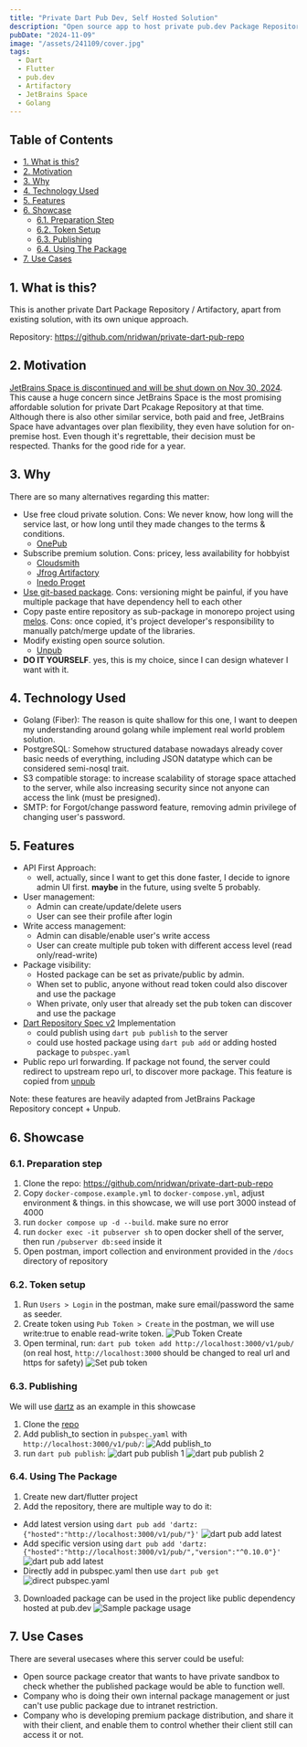 ```yaml
---
title: "Private Dart Pub Dev, Self Hosted Solution"
description: "Open source app to host private pub.dev Package Repository, substituting JetBrains Space Dart Package"
pubDate: "2024-11-09"
image: "/assets/241109/cover.jpg"
tags:
  - Dart
  - Flutter
  - pub.dev
  - Artifactory
  - JetBrains Space
  - Golang
---
```


## Table of Contents

- [1. What is this?](#1-what-is-this)
- [2. Motivation](#2-motivation)
- [3. Why](#3-why)
- [4. Technology Used](#4-technology-used)
- [5. Features](#5-features)
- [6. Showcase](#6-showcase)
  - [6.1. Preparation Step](#61-preparation-step)
  - [6.2. Token Setup](#62-token-setup)
  - [6.3. Publishing](#63-publishing)
  - [6.4. Using The Package](#64-using-the-package)
- [7. Use Cases](#7-use-cases)

## 1. What is this?

This is another private Dart Package Repository / Artifactory, apart from existing solution, with its own unique approach.

Repository: https://github.com/nridwan/private-dart-pub-repo

## 2. Motivation

[JetBrains Space is discontinued and will be shut down on Nov 30, 2024](https://blog.JetBrains.com/space/2024/05/27/the-future-of-space/).
This cause a huge concern since JetBrains Space is the most promising affordable solution for private Dart Pcakage Repository at that time.
Although there is also other similar service, both paid and free, JetBrains Space have advantages over plan flexibility, they even
have solution for on-premise host. Even though it's regrettable, their decision must be respected. Thanks for the good ride for a year.

## 3. Why

There are so many alternatives regarding this matter:
- Use free cloud private solution. Cons: We never know, how long will the service last, or how long until they made changes to the terms & conditions.
  - [OnePub](https://onepub.dev/)
- Subscribe premium solution. Cons: pricey, less availability for hobbyist
  - [Cloudsmith](https://help.cloudsmith.io/docs/dart-repository)
  - [Jfrog Artifactory](https://www.jfrog.com/confluence/display/JFROG/Pub+Repositories)
  - [Inedo Proget](https://docs.inedo.com/docs/proget/feeds/pub)
- [Use git-based package](https://dart.dev/tools/pub/dependencies#git-packages). 
  Cons: versioning might be painful, if you have multiple package that have dependency hell to each other
- Copy paste entire repository as sub-package in monorepo project using [melos](https://melos.invertase.dev/).
  Cons: once copied, it's project developer's responsibility to manually patch/merge update of the libraries.
- Modify existing open source solution.
  - [Unpub](https://github.com/pd4d10/unpub)
- **DO IT YOURSELF**. yes, this is my choice, since I can design whatever I want with it.

## 4. Technology Used

- Golang (Fiber): The reason is quite shallow for this one, I want to deepen my understanding around golang while implement real world problem solution.
- PostgreSQL: Somehow structured database nowadays already cover basic needs of everything, including JSON datatype which can be considered semi-nosql trait.
- S3 compatible storage: to increase scalability of storage space attached to the server, 
  while also increasing security since not anyone can access the link (must be presigned).
- SMTP: for Forgot/change password feature, removing admin privilege of changing user's password.

## 5. Features
- API First Approach:
  - well, actually, since I want to get this done faster, I decide to ignore admin UI first. **maybe** in the future, using svelte 5 probably.
- User management:
  - Admin can create/update/delete users
  - User can see their profile after login
- Write access management:
  - Admin can disable/enable user's write access
  - User can create multiple pub token with different access level (read only/read-write)
- Package visibility:
  - Hosted package can be set as private/public by admin. 
  - When set to public, anyone without read token could also discover and use the package
  - When private, only user that already set the pub token can discover and use the package
- [Dart Repository Spec v2](https://github.com/dart-lang/pub/blob/master/doc/repository-spec-v2.md) Implementation
  - could publish using `dart pub publish` to the server
  - could use hosted package using `dart pub add` or adding hosted package to `pubspec.yaml`
- Public repo url forwarding. If package not found, the server could redirect to upstream repo url, to discover more package. 
  This feature is copied from [unpub](https://github.com/pd4d10/unpub)

Note: these features are heavily adapted from JetBrains Package Repository concept + Unpub.

## 6. Showcase

### 6.1. Preparation step
1. Clone the repo: https://github.com/nridwan/private-dart-pub-repo
2. Copy `docker-compose.example.yml` to `docker-compose.yml`, adjust environment & things. in this showcase, we will use port 3000 instead of 4000
3. run `docker compose up -d --build`. make sure no error
4. run `docker exec -it pubserver sh` to open docker shell of the server, then run `/pubserver db:seed` inside it
5. Open postman, import collection and environment provided in the `/docs` directory of repository

### 6.2. Token setup
1. Run `Users > Login` in the postman, make sure email/password the same as seeder.
2. Create token using `Pub Token > Create` in the postman, we will use write:true to enable read-write token.
![Pub Token Create](/assets/241109/131815.png)
3. Open terminal, run: `dart pub token add http://localhost:3000/v1/pub/` (on real host, `http://localhost:3000` should be changed to real url and https for safety)
![Set pub token](/assets/241109/131901.png)

### 6.3. Publishing
We will use [dartz](https://github.com/spebbe/dartz) as an example in this showcase
1. Clone the [repo](https://github.com/spebbe/dartz)
2. Add publish_to section in `pubspec.yaml` with `http://localhost:3000/v1/pub/`:
![Add publish_to](/assets/241109/132124.png)
3. run `dart pub publish`:
![dart pub publish 1](/assets/241109/132130.png)
![dart pub publish 2](/assets/241109/134536.png)

### 6.4. Using The Package
1. Create new dart/flutter project
2. Add the repository, there are multiple way to do it:
  - Add latest version using `dart pub add 'dartz:{"hosted":"http://localhost:3000/v1/pub/"}'`
  ![dart pub add latest](/assets/241109/134835.png)
  - Add specific version using `dart pub add 'dartz:{"hosted":"http://localhost:3000/v1/pub/","version":"^0.10.0"}'`
  ![dart pub add latest](/assets/241109/134835.png)
  - Directly add in pubspec.yaml then use `dart pub get`
  ![direct pubspec.yaml](/assets/241109/140230.png)
3. Downloaded package can be used in the project like public dependency hosted at pub.dev
  ![Sample package usage](/assets/241109/140246.png)

## 7. Use Cases
There are several usecases where this server could be useful:
- Open source package creator that wants to have private sandbox to check whether the published package would be able to function well.
- Company who is doing their own internal package management or just can't use public package due to intranet restriction.
- Company who is developing premium package distribution, and share it with their client, 
  and enable them to control whether their client still can access it or not.